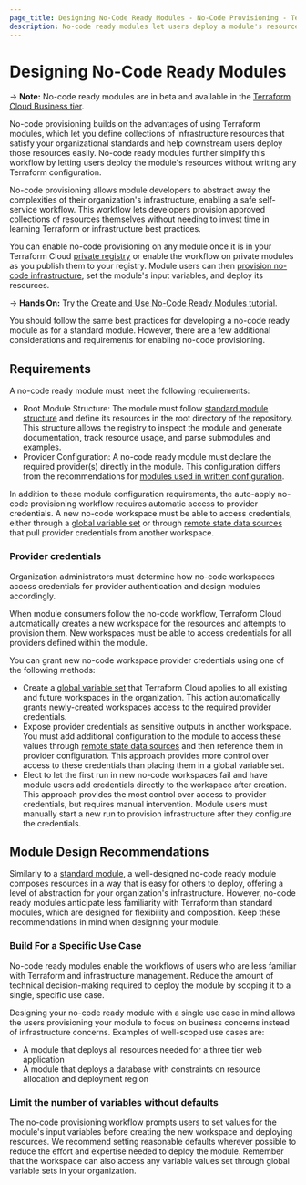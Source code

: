 ```yaml
---
page_title: Designing No-Code Ready Modules - No-Code Provisioning - Terraform Cloud
description: No-code ready modules let users deploy a module's resources without writing configuration. Prepare modules for no-code ready provisioning.
---
```


# Designing No-Code Ready Modules

-> **Note:** No-code ready modules are in beta and available in the [Terraform Cloud Business tier](https://www.hashicorp.com/products/terraform/pricing).

No-code provisioning builds on the advantages of using Terraform modules, which let you define collections of infrastructure resources that satisfy your organizational standards and help downstream users deploy those resources easily. No-code ready modules further simplify this workflow by letting users deploy the module's resources without writing any Terraform configuration. 

No-code provisioning allows module developers to abstract away the complexities of their organization's infrastructure, enabling a safe self-service workflow. This workflow lets developers provision approved collections of resources themselves without needing to invest time in learning Terraform or infrastructure best practices.

You can enable no-code provisioning on any module once it is in your Terraform Cloud [private registry](/cloud-docs/registry) or enable the workflow on private modules as you publish them to your registry. Module users can then [provision no-code infrastructure](/cloud-docs/no-code-provisioning/provisioning), set the module's input variables, and deploy its resources.

-> **Hands On:** Try the [Create and Use No-Code Ready Modules tutorial](https://learn.hashicorp.com/tutorials/terraform/no-code-provisioning).

You should follow the same best practices for developing a no-code ready module as for a standard module. However, there are a few additional considerations and requirements for enabling no-code provisioning.

## Requirements

A no-code ready module must meet the following requirements:
* Root Module Structure: The module must follow [standard module structure](/language/modules/develop/structure) and define its resources in the root directory of the repository. This structure allows the registry to inspect the module and generate documentation, track resource usage, and parse submodules and examples.
* Provider Configuration: A no-code ready module must declare the required provider(s) directly in the module. This configuration differs from the recommendations for [modules used in written configuration](/language/modules/develop/providers#legacy-shared-modules-with-provider-configurations).

In addition to these module configuration requirements, the auto-apply no-code provisioning workflow requires automatic access to provider credentials. A new no-code workspace must be able to access credentials, either through a [global variable set](/cloud-docs/workspaces/variables/managing-variables#variable-sets) or through [remote state data sources](/language/state/remote-state-data) that pull provider credentials from another workspace.  

### Provider credentials

Organization administrators must determine how no-code workspaces access credentials for provider authentication and design modules accordingly.

When module consumers follow the no-code workflow, Terraform Cloud automatically creates a new workspace for the resources and attempts to provision them. New workspaces must be able to access credentials for all providers defined within the module. 

You can grant new no-code workspace provider credentials using one of the following methods:

- Create a [global variable set](/cloud-docs/workspaces/variables/managing-variables#variable-sets) that Terraform Cloud applies to all existing and future workspaces in the organization. This action automatically grants newly-created workspaces access to the required provider credentials. 
- Expose provider credentials as sensitive outputs in another workspace. You must add additional configuration to the module to access these values through [remote state data sources](/language/state/remote-state-data) and then reference them in provider configuration. This approach provides more control over access to these credentials than placing them in a global variable set. 
- Elect to let the first run in new no-code workspaces fail and have module users add credentials directly to the workspace after creation. This approach provides the most control over access to provider credentials, but requires manual intervention. Module users must manually start a new run to provision infrastructure after they configure the credentials.

## Module Design Recommendations

Similarly to a [standard module](/language/modules/develop#when-to-write-a-module), a well-designed no-code ready module composes resources in a way that is easy for others to deploy, offering a level of abstraction for your organization's infrastructure. However, no-code ready modules anticipate less familiarity with Terraform than standard modules, which are designed for flexibility and composition. Keep these recommendations in mind when designing your module.

### Build For a Specific Use Case

No-code ready modules enable the workflows of users who are less familiar with Terraform and infrastructure management. Reduce the amount of technical decision-making required to deploy the module by scoping it to a single, specific use case. 

Designing your no-code ready module with a single use case in mind allows the users provisioning your module to focus on business concerns instead of infrastructure concerns. Examples of well-scoped use cases are:
* A module that deploys all resources needed for a three tier web application
* A module that deploys a database with constraints on resource allocation and deployment region

### Limit the number of variables without defaults

The no-code provisioning workflow prompts users to set values for the module's input variables before creating the new workspace and deploying resources. We recommend setting reasonable defaults wherever possible to reduce the effort and expertise needed to deploy the module. Remember that the workspace can also access any variable values set through global variable sets in your organization.
